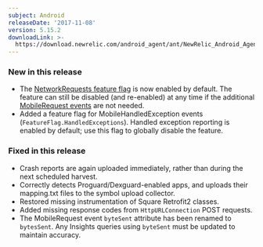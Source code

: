 ```yaml
---
subject: Android
releaseDate: '2017-11-08'
version: 5.15.2
downloadLink: >-
  https://download.newrelic.com/android_agent/ant/NewRelic_Android_Agent_5.15.2.zip
---
```


### New in this release

* The [NetworkRequests feature flag](/docs/mobile-monitoring/new-relic-mobile-android/api-guides/android-agent-configuration-feature-flags#ff-networkRequests) is now enabled by default. The feature can still be disabled (and re-enabled) at any time if the additional [MobileRequest events](/docs/insights/insights-data-sources/default-data/mobile-events-attributes#mobilerequest-attributes) are not needed.
* Added a feature flag for MobileHandledException events (`FeatureFlag.HandledExceptions`). Handled exception reporting is enabled by default; use this flag to globally disable the feature.

### Fixed in this release

* Crash reports are again uploaded immediately, rather than during the next scheduled harvest.
* Correctly detects Proguard/Dexguard-enabled apps, and uploads their mapping.txt files to the symbol upload collector.
* Restored missing instrumentation of Square Retrofit2 classes.
* Added missing response codes from `HttpURLConnection` POST requests.
* The MobileRequest event `byteSent` attribute has been renamed to `bytesSent`. Any Insights queries using `byteSent` must be updated to maintain accuracy.
